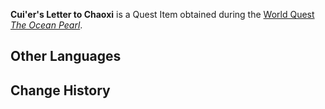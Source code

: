 {{Item Infobox
|id           = 100600
|type         = Quest Items
|description  = A letter from [[Cui'er]] to her lover, [[Chaoxi]]. It's a rather long letter &mdash; presumably packed with page upon page of poignant prose about how much she longs to see him again.
|source1      = Obtained during ''[[The Ocean Pearl]]''
|image        = Item Quest Letter.png
}}
'''Cui'er's Letter to Chaoxi''' is a Quest Item obtained during the [[World Quest]] ''[[The Ocean Pearl]]''.

==Other Languages==
{{Other Languages|default_hidden=1
|en      = Cui'er's Letter to Chaoxi
|zhs     = 翠儿写给潮汐的信
|zhs_rm  = Cuì'er Xiě Gěi Cháoxī de Xìn
|zht     = 翠兒寫給潮汐的信
|zht_rm  = Cuì'er Xiě Gěi Cháoxī de Xìn
|ja      = 翠児から潮汐への手紙
|ja_rm   = Suiji kara Chouseki e no Tegami{{Assumed}}
|ko      = 취아가 조석에게 쓴 편지
|ko_rm   = 
|es      = Carta de Tsui'er a Chaoxi
|fr      = Lettre de Cui'er à Chaoxi
|ru      = Письмо Цуй Эр для Чао Си
|th      = จดหมายที่ Cui'er เขียนถึง Chaoxi
|th_rm   = Chotmai thi Cui'er Khian Theung Chaoxi
|vi      = Thư Cui'er viết cho Chaoxi
|de      = Cui’ers Brief an Chaoxi
|id      = Surat Cui'er untuk Chaoxi
|pt      = Carta de Cui'er para Chaoxi
}}

==Change History==
{{Change History|1.0}}